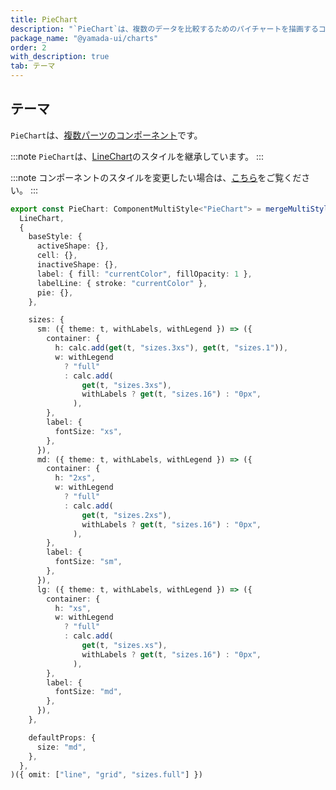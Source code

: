 ```yaml
---
title: PieChart
description: "`PieChart`は、複数のデータを比較するためのパイチャートを描画するコンポーネントです。"
package_name: "@yamada-ui/charts"
order: 2
with_description: true
tab: テーマ
---
```


## テーマ

`PieChart`は、[複数パーツのコンポーネント](/styled-system/theming/component-styles#複数パーツのコンポーネント)です。

:::note
`PieChart`は、[LineChart](/components/data-display/line-chart)のスタイルを継承しています。
:::

:::note
コンポーネントのスタイルを変更したい場合は、[こちら](/styled-system/theming/customize-theme#コンポーネントのスタイルを変更する)をご覧ください。
:::

```ts
export const PieChart: ComponentMultiStyle<"PieChart"> = mergeMultiStyle(
  LineChart,
  {
    baseStyle: {
      activeShape: {},
      cell: {},
      inactiveShape: {},
      label: { fill: "currentColor", fillOpacity: 1 },
      labelLine: { stroke: "currentColor" },
      pie: {},
    },

    sizes: {
      sm: ({ theme: t, withLabels, withLegend }) => ({
        container: {
          h: calc.add(get(t, "sizes.3xs"), get(t, "sizes.1")),
          w: withLegend
            ? "full"
            : calc.add(
                get(t, "sizes.3xs"),
                withLabels ? get(t, "sizes.16") : "0px",
              ),
        },
        label: {
          fontSize: "xs",
        },
      }),
      md: ({ theme: t, withLabels, withLegend }) => ({
        container: {
          h: "2xs",
          w: withLegend
            ? "full"
            : calc.add(
                get(t, "sizes.2xs"),
                withLabels ? get(t, "sizes.16") : "0px",
              ),
        },
        label: {
          fontSize: "sm",
        },
      }),
      lg: ({ theme: t, withLabels, withLegend }) => ({
        container: {
          h: "xs",
          w: withLegend
            ? "full"
            : calc.add(
                get(t, "sizes.xs"),
                withLabels ? get(t, "sizes.16") : "0px",
              ),
        },
        label: {
          fontSize: "md",
        },
      }),
    },

    defaultProps: {
      size: "md",
    },
  },
)({ omit: ["line", "grid", "sizes.full"] })
```
